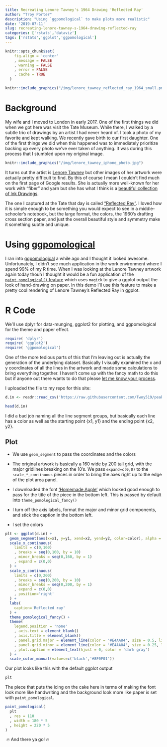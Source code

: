 ```yaml
---
title: Recreating Lenore Tawney's 1964 Drawing 'Reflected Ray'
author: "Troy Porter"
description: "Using `ggpomological` to make plots more realistic"
date: '2019-07-11'
slug: recreating-lenore-tawney-s-1964-drawing-reflected-ray
categories: ['rstats','dataviz']
tags: ['rstats','ggplot','ggpomological']
---
```


```r

knitr::opts_chunk$set(
    fig.align = 'center'
    , message = FALSE
    , warning = FALSE
    , error = FALSE
    , cache = TRUE
  )

```



```r

knitr::include_graphics("/img/lenore_tawney_reflected_ray_1964_small.png")

```

# Background

My wife and I moved to London in early 2017. One of the first things we did when we got here was visit the Tate Museum. While there, I walked by a subtle trio of drawings by an artist I had never heard of. I took a photo of my favorite and kept walking. We recently gave birth to our first daughter. One of the first things we did when this happened was to immediately prioritize backing up every photo we've ever taken of anything. It was during this process that I stumbled upon my original image.

```r

knitr::include_graphics("/img/lenore_tawney_iphone_photo.jpg")

```

It turns out the artist is [Lenore Tawney](https://www.tate.org.uk/art/artists/lenore-tawney-24528) but other images of her artwork were actually pretty difficult to find. By this of course I mean I couldn't find much on the first page of Google results. She is actually more well-known for her work with "fiber" and yarn but she has what I think is a [beautiful collection of Ink Drawings](http://lenoretawney.org/lenore-tawney/work/drawing/).

The one I captured at the Tate that day is called ["Reflected Ray"](https://www.tate.org.uk/art/artworks/tawney-reflected-ray-l03880). I loved how it is simple enough to be something you would expect to see in a middle-schooler's notebook, but the large format, the colors, the 1960's drafting cross section paper, and just the overall beautiful style and symmetry make it something subtle and unique.

# Using [ggpomological](https://github.com/gadenbuie/ggpomological)

I ran into [ggpomological](https://github.com/gadenbuie/ggpomological) a while ago and I thought it looked awesome. Unfortunately, I didn't see much application in the work environment where I spend 99% of my R time. When I was looking at the Lenore Tawney artwork again today thouh I thought it would be a fun application of the [`paint_pomological()` feature](https://github.com/gadenbuie/ggpomological) which uses `magick` to give a ggplot output the look of hand-drawing on paper. In this demo I'll use this feature to make a pretty cool rendering of Lenore Tawney's Reflected Ray in ggplot.

# R Code

We'll use dplyr for data-munging, ggplot2 for plotting, and ggpomological for the theme and paper effect.

```r
require( 'dplyr')
require( 'ggplot2')
require( 'ggpomological')
```

One of the more tedious parts of this that I'm leaving out is actually the generation of the underlying dataset. Basically I visually examined the x and y coordinates of all the lines in the artwork and made some calculations to bring everything together. I haven't come up with the fancy math to do this but if anyone out there wants to do that please [let me know your process](https://twitter.com/_T_R_O_Y).

I uploaded the file to my repo for this site:

```r
d.in <- readr::read_csv('https://raw.githubusercontent.com/Twoy519/peakmaximum/master/data_assets/reflected_ray_data.csv')

head(d.in)
```

I did a bad job naming all the line segment groups, but basically each line has a color as well as the starting point {x1, y1} and the ending point {x2, y2}.

## Plot

* We use `geom_segment` to pass the coordinates and the colors

* The original artwork is basically a 160 wide by 200 tall grid, with the major gridlines breaking on the 10's. We pass `expand=c(0,0)` to the `scale_*_continuous` pieces in order to bring the axes right up to the edge of the plot area panel.

* I downloaded the font ['Homemade Apple'](https://fonts.google.com/specimen/Homemade+Apple/) which looked good enough to pass for the title of the piece in the bottom left. This is passed by default into `theme_pomological_fancy()`

* I turn off the axis labels, format the major and minor grid components, and stick the caption in the bottom left.

* I set the colors

```r
plt <- ggplot(d.in) +
  geom_segment(aes(x=x1, y=y1, xend=x2, yend=y2, color=color), alpha = 0.2) +
  scale_x_continuous(
    limits = c(0,160)
    , breaks = seq(0,160, by = 10)
    , minor_breaks = seq(0,160, by = 1)
    , expand = c(0,0)
  ) +
  scale_y_continuous(
    limits = c(0,200)
    , breaks = seq(0,200, by = 10)
    , minor_breaks = seq(0,200, by = 1)
    , expand = c(0,0)
    , position='right'
  ) +
  labs(
    caption='Reflected ray'
  ) +
  theme_pomological_fancy() +
  theme(
    legend.position = 'none'
    , axis.text = element_blank()
    , axis.title = element_blank()
    , panel.grid.major = element_line(color = '#E4AA84', size = 0.5, linetype=1)
    , panel.grid.minor = element_line(color = '#E4AA84', size = 0.25, linetype=1)
    , plot.caption = element_text(hjust = 0, color = 'dark gray')
  ) +
  scale_color_manual(values=c('black','#8F0F01'))
```

Our plot looks like this with the default ggplot output

```r
plt
```


The piece that puts the icing on the cake here in terms of making the font look more like handwriting and the background look more like paper is set with `paint_pomological`.

```r
paint_pomological(
  plt
  , res = 110
  , width = 180 * 5
  , height = 220 * 5
)
```

 🔥 And there ya go! 🔥
